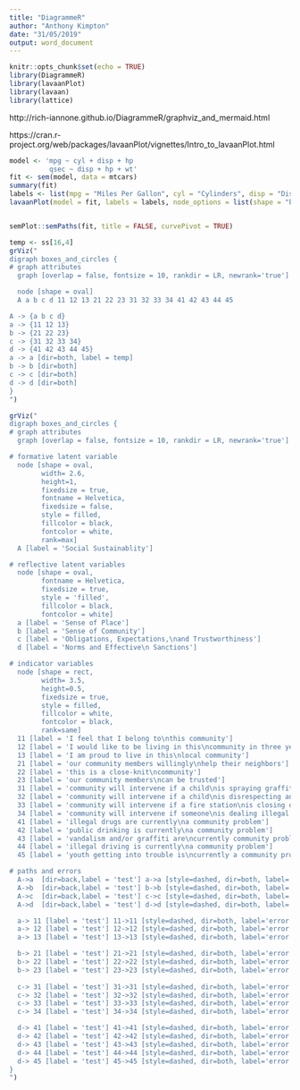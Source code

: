 ```yaml
---
title: "DiagrammeR"
author: "Anthony Kimpton"
date: "31/05/2019"
output: word_document
---
```


```r
knitr::opts_chunk$set(echo = TRUE)
library(DiagrammeR)
library(lavaanPlot)
library(lavaan)
library(lattice)
```

http://rich-iannone.github.io/DiagrammeR/graphviz_and_mermaid.html

https://cran.r-project.org/web/packages/lavaanPlot/vignettes/Intro_to_lavaanPlot.html

```r
model <- 'mpg ~ cyl + disp + hp
          qsec ~ disp + hp + wt'
fit <- sem(model, data = mtcars)
summary(fit)
labels <- list(mpg = "Miles Per Gallon", cyl = "Cylinders", disp = "Displacement", hp = "Horsepower", qsec = "Speed", wt = "Weight")
lavaanPlot(model = fit, labels = labels, node_options = list(shape = "box", fontname = "Helvetica"), edge_options = list(color = "grey"), coefs = TRUE, stand=TRUE, stars = TRUE)


semPlot::semPaths(fit, title = FALSE, curvePivot = TRUE)

```



```r

temp <- ss[16,4]
grViz("
digraph boxes_and_circles {
# graph attributes
  graph [overlap = false, fontsize = 10, rankdir = LR, newrank='true']

  node [shape = oval]
  A a b c d 11 12 13 21 22 23 31 32 33 34 41 42 43 44 45

A -> {a b c d}
a -> {11 12 13}
b -> {21 22 23}
c -> {31 32 33 34}
d -> {41 42 43 44 45}
a -> a [dir=both, label = temp]
b -> b [dir=both]
c -> c [dir=both]
d -> d [dir=both]
}
")
```


```r
grViz("
digraph boxes_and_circles {
# graph attributes
  graph [overlap = false, fontsize = 10, rankdir = LR, newrank='true']

# formative latent variable
  node [shape = oval,
        width= 2.6,
        height=1,
        fixedsize = true,
        fontname = Helvetica,
        fixedsize = false,
        style = filled,
        fillcolor = black,
        fontcolor = white,
        rank=max]
  A [label = 'Social Sustainablity']

# reflective latent variables
  node [shape = oval,
        fontname = Helvetica,
        fixedsize = true,
        style = 'filled',
        fillcolor = black,
        fontcolor = white]
  a [label = 'Sense of Place']
  b [label = 'Sense of Community']
  c [label = 'Obligations, Expectations,\nand Trustworthiness']
  d [label = 'Norms and Effective\n Sanctions']

# indicator variables
  node [shape = rect,
        width= 3.5,
        height=0.5,
        fixedsize = true,
        style = filled,
        fillcolor = white,
        fontcolor = black,
        rank=same]
  11 [label = 'I feel that I belong to\nthis community']
  12 [label = 'I would like to be living in this\ncommunity in three years' time']
  13 [label = 'I am proud to live in this\nlocal community']
  21 [label = 'our community members willingly\nhelp their neighbors']
  22 [label = 'this is a close-knit\ncommunity']
  23 [label = 'our community members\ncan be trusted']
  31 [label = 'community will intervene if a child\nis spraying graffiti']
  32 [label = 'community will intervene if a child\nis disrespecting an adult']
  33 [label = 'community will intervene if a fire station\nis closing due to budget cuts']
  34 [label = 'community will intervene if someone\nis dealing illegal drugs']
  41 [label = 'illegal drugs are currently\na community problem']
  42 [label = 'public drinking is currently\na community problem']
  43 [label = 'vandalism and/or graffiti are\ncurrently community problems']
  44 [label = 'illegal driving is currently\na community problem']
  45 [label = 'youth getting into trouble is\ncurrently a community problem']

# paths and errors
  A->a  [dir=back,label = 'test'] a->a [style=dashed, dir=both, label='error']
  A->b  [dir=back,label = 'test'] b->b [style=dashed, dir=both, label='error']
  A->c  [dir=back,label = 'test'] c->c [style=dashed, dir=both, label='error']
  A->d  [dir=back,label = 'test'] d->d [style=dashed, dir=both, label='error']

  a-> 11 [label = 'test'] 11->11 [style=dashed, dir=both, label='error']
  a-> 12 [label = 'test'] 12->12 [style=dashed, dir=both, label='error']
  a-> 13 [label = 'test'] 13->13 [style=dashed, dir=both, label='error']

  b-> 21 [label = 'test'] 21->21 [style=dashed, dir=both, label='error']
  b-> 22 [label = 'test'] 22->22 [style=dashed, dir=both, label='error']
  b-> 23 [label = 'test'] 23->23 [style=dashed, dir=both, label='error']
  
  c-> 31 [label = 'test'] 31->31 [style=dashed, dir=both, label='error']
  c-> 32 [label = 'test'] 32->32 [style=dashed, dir=both, label='error']
  c-> 33 [label = 'test'] 33->33 [style=dashed, dir=both, label='error']
  c-> 34 [label = 'test'] 34->34 [style=dashed, dir=both, label='error']

  d-> 41 [label = 'test'] 41->41 [style=dashed, dir=both, label='error']
  d-> 42 [label = 'test'] 42->42 [style=dashed, dir=both, label='error']
  d-> 43 [label = 'test'] 43->43 [style=dashed, dir=both, label='error']
  d-> 44 [label = 'test'] 44->44 [style=dashed, dir=both, label='error']
  d-> 45 [label = 'test'] 45->45 [style=dashed, dir=both, label='error']
}
")
```



